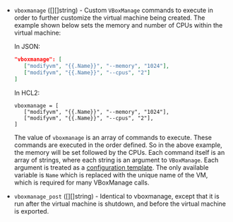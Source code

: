 <!-- Code generated from the comments of the VBoxManageConfig struct in builder/virtualbox/common/vboxmanage_config.go; DO NOT EDIT MANUALLY -->

- `vboxmanage` ([][]string) - Custom `VBoxManage` commands to execute in order to further customize
  the virtual machine being created. The example shown below sets the memory and number of CPUs
  within the virtual machine:
  
  In JSON:
  ```json
  "vboxmanage": [
     ["modifyvm", "{{.Name}}", "--memory", "1024"],
     ["modifyvm", "{{.Name}}", "--cpus", "2"]
  ]
  ```
  
  In HCL2:
  ```hcl
  vboxmanage = [
     ["modifyvm", "{{.Name}}", "--memory", "1024"],
     ["modifyvm", "{{.Name}}", "--cpus", "2"],
  ]
  ```
  
  The value of `vboxmanage` is an array of commands to execute. These commands are
  executed in the order defined. So in the above example, the memory will be set
  followed by the CPUs.
  Each command itself is an array of strings, where each string is an argument to
  `VBoxManage`. Each argument is treated as a [configuration
  template](/docs/templates/legacy_json_templates/engine). The only available
  variable is `Name` which is replaced with the unique name of the VM, which is
  required for many VBoxManage calls.

- `vboxmanage_post` ([][]string) - Identical to vboxmanage,
  except that it is run after the virtual machine is shutdown, and before the
  virtual machine is exported.

<!-- End of code generated from the comments of the VBoxManageConfig struct in builder/virtualbox/common/vboxmanage_config.go; -->
